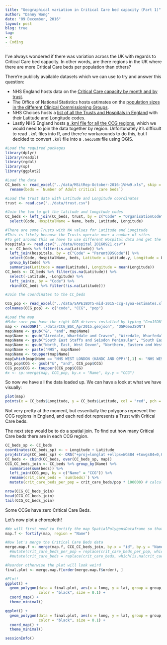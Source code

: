 ```yaml
---
title: "Geographical variation in Critical Care bed capacity (Part 1)"
author: "Danny Wong"
date: "09 December, 2016"
layout: post
blog: true
tag:
- R
- Coding
---
```


I've always wondered if there was variation across the UK with regards to Critical Care bed capacity. In other words, are there regions in the UK where there are more Critical Care beds per population than others?

There're publicly available datasets which we can use to try and answer this question:

- NHS England hosts data on the [Critical Care capacity by month and by trust](https://www.england.nhs.uk/statistics/statistical-work-areas/critical-care-capacity/critical-care-bed-capacity-and-urgent-operations-cancelled-2016-17-data/).
- The Office of National Statistics hosts estimates on the [population sizes in the different Clinical Commissioning Groups](https://www.ons.gov.uk/peoplepopulationandcommunity/populationandmigration/populationestimates/datasets/clinicalcommissioninggroupmidyearpopulationestimates).
- NHS Choices hosts a [list of all the Trusts and Hospitals in England](http://www.nhs.uk/aboutNHSChoices/aboutnhschoices/how-we-perform/Pages/datasets.aspx) with their Latitude and Longitude codes.
- Lastly NHS England hosts [a .kml file for all the CCG regions](https://www.england.nhs.uk/resources/ccg-maps/), which we would need to join the data together by region. Unfortunately it's difficult to read `.kml` files into R, and there're workarounds to do this, but I decided to convert `.kml` file into a `.GeoJSON` file using QGIS.

```r
#Load the required packages
library(dplyr)
library(readxl)
library(rgdal)
library(sp)
library(ggplot2)

#Load the data
CC_beds <- read_excel("../data/MSitRep-October-2016-1VHw9.xls", skip = 14)[3:155,2:4] %>%
  rename(beds = `Number of Adult critical care beds`)

#Load the trust data with Latitude and Longitude coordinates
trust <- read.csv("../data/trust.csv")

#Join the two to get the latitude and longitude codes
CC_beds <- left_join(CC_beds, trust, by = c("Code" = "OrganisationCode" )) %>%
  select(Code, HospitalName = Name, beds, Latitude, Longitude)

#There are some Trusts with NA values for Latitude and Longitude
#This is likely because the Trusts operate over a number of sites
#To get around this we have to use different Hospital data and get the geometric mean coordinates
hospitals <- read.csv("../data/Hospital 20160921.csv")
x <- CC_beds %>% filter(is.na(Latitude)) %>%
  left_join(hospitals, by = c("Code" = "ParentODSCode")) %>%
  select(Code, HospitalName, beds, Latitude = Latitude.y, Longitude = Longitude.y) %>% 
  group_by(Code) %>% 
  summarise(Latitude = mean(Latitude), Longitude = mean(Longitude))
CC_beds <- CC_beds %>% filter(is.na(Latitude)) %>%
  select(-Latitude, -Longitude) %>%
  left_join(x, by = "Code") %>%
  rbind(CC_beds %>% filter(!is.na(Latitude)))

#Join the coordinates to the CC_beds

CCG_pop <- read_excel("../data/SAPE18DT5-mid-2015-ccg-syoa-estimates.xls", skip = 4, sheet = 2)[c(7:18, 21:31, 34:53, 56:78, 83:96, 99:113, 116:133, 136:149, 154:185, 190:198, 201:214, 217:236, 239:245),c(1, 4:5)]
colnames(CCG_pop) <- c("code", "CCG", "pop")

#Load the map
#Make sure you have the right OGR drivers installed by typing "GeoJSON" %in% ogrDrivers()$name
map <- readOGR("../data/CCG_BSC_Apr2015.geojson", "OGRGeoJSON")
map$Name <- gsub("&", "and", map$Name)
map$Name <- gsub("Airedale, Wharfdale and Craven", "Airedale, Wharfedale and Craven", map$Name)
map$Name <- gsub("South East Staffs and Seisdon Peninsular", "South East Staffordshire and Seisdon Peninsula", map$Name)
map$Name <- gsub("North, East, West Devon", "Northern, Eastern and Western Devon", map$Name)
map$Name <- paste("NHS", map$Name)
map$Name <- toupper(map$Name)
map[which(map$Name == "NHS WEST LONDON (KANDC AND QPP)"),1] <- "NHS WEST LONDON"
CCG_pop$CCG <- gsub("&", "and", CCG_pop$CCG)
CCG_pop$CCG <- toupper(CCG_pop$CCG)
#x <- sp::merge(map, CCG_pop, by.x = "Name", by.y = "CCG")
```

So now we have all the data loaded up. We can have a look at what we have visually:

```r
plot(map)
points(x = CC_beds$Longitude, y = CC_beds$Latitude, col = "red", pch = 19)
```

Not very pretty at the moment, but essentially the polygons represent the CCG regions in England, and each red dot represents a Trust with Critical Care beds.

The next step would be to do a spatial join. To find out how many Critical Care beds there are in each CCG region.

```r
CC_beds_sp <- CC_beds
coordinates(CC_beds_sp) <- ~ Longitude + Latitude
proj4string(CC_beds_sp) <- CRS("+proj=longlat +ellps=WGS84 +towgs84=0,0,0,0,0,0,0 +no_defs")
CC_beds <- cbind(CC_beds, over(CC_beds_sp, map)) 
CCG_CC_beds_join <- CC_beds %>% group_by(Name) %>% 
  summarise(sum(beds)) %>% 
  left_join(CCG_pop, by = c("Name" = "CCG")) %>%
  rename(crit_care_beds = `sum(beds)`) %>%
  mutate(crit_care_beds_per_pop = crit_care_beds/pop * 100000) # calculate number of beds per 100k pop

nrow(CCG_CC_beds_join)
head(CCG_CC_beds_join)
tail(CCG_CC_beds_join)
```

Some CCGs have zero Critical Care Beds.

Let's now plot a choropleth!

```r
#We will first need to fortify the map SpatialPolygonsDataframe so that ggplot2 can plot it
map.f <- fortify(map, region = "Name")

#Now let's merge the Critical Care Beds data
merge.map.f <- merge(map.f, CCG_CC_beds_join, by.x = "id", by.y = "Name", all.x=TRUE) #%>% 
  #mutate(crit_care_beds_per_pop = replace(crit_care_beds_per_pop, which(is.na(crit_care_beds_per_pop)), 0)) %>%
  #mutate(crit_care_beds = replace(crit_care_beds, which(is.na(crit_care_beds)), 0))

#Reorder otherwise the plot will look weird
final.plot <- merge.map.f[order(merge.map.f$order), ] 

#Plot!
ggplot() +
  geom_polygon(data = final.plot, aes(x = long, y = lat, group = group, fill = crit_care_beds),
               color = "black", size = 0.1) +
  coord_map() +
  theme_minimal()

ggplot() +
  geom_polygon(data = final.plot, aes(x = long, y = lat, group = group, fill = crit_care_beds_per_pop),
               color = "black", size = 0.1) +
  coord_map() +
  theme_minimal()
```

```r
sessionInfo()
```